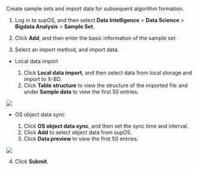 
Create sample sets and import data for subsequent algorithm formation. 
1. Log in to supOS, and then select **Data Intelligence** > **Data Science** > **Bigdata Analysis** > **Sample Set**.
2. Click **Add**, and then enter the basic information of the sample set.

3. Select an import method, and import data.
- Local data import

<ol>
<ol>
<li>Click <b>Local data import</b>, and then select data from local storage and import to X-BD.</li>
<li>Click <b>Table structure</b> to view the structure of the imported file and under <b>Sample data</b> to view the first 50 entries.</li>
</ol>
</ol>

![](https://wordpressfreezonex.oss-accelerate.aliyuncs.com/supBD/3.png)

- OS object data sync

<ol>
<ol>
<li>Click <b>OS object data sync</b>, and then set the sync time and interval.</li>
<li>Click <b>Add</b> to select object data from supOS.</li>
<li>Click <b>Data preview</b> to view the first 50 entries.</li>
</ol>
</ol>

![](https://wordpressfreezonex.oss-accelerate.aliyuncs.com/supBD/4.png)

4. Click **Submit**.